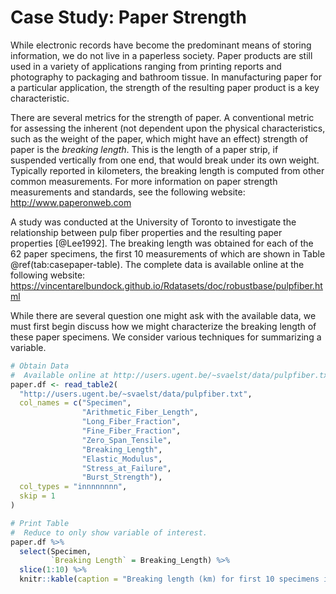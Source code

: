 # Case Study: Paper Strength {#CasePaper}

While electronic records have become the predominant means of storing information, we do not live in a paperless society.  Paper products are still used in a variety of applications ranging from printing reports and photography to packaging and bathroom tissue.  In manufacturing paper for a particular application, the strength of the resulting paper product is a key characteristic. 

There are several metrics for the strength of paper.  A conventional metric for assessing the inherent (not dependent upon the physical characteristics, such as the weight of the paper, which might have an effect) strength of paper is the _breaking length_.  This is the length of a paper strip, if suspended vertically from one end, that would break under its own weight.  Typically reported in kilometers, the breaking length is computed from other common measurements.  For more information on paper strength measurements and standards, see the following website: <http://www.paperonweb.com>

A study was conducted at the University of Toronto to investigate the relationship between pulp fiber properties and the resulting paper properties [@Lee1992].  The breaking length was obtained for each of the 62 paper specimens, the first 10 measurements of which are shown in Table \@ref(tab:casepaper-table).  The complete data is available online at the following website: <https://vincentarelbundock.github.io/Rdatasets/doc/robustbase/pulpfiber.html>

While there are several question one might ask with the available data, we must first begin discuss how we might characterize the breaking length of these paper specimens.  We consider various techniques for summarizing a variable.

```r
# Obtain Data
#  Available online at http://users.ugent.be/~svaelst/data/pulpfiber.txt.
paper.df <- read_table2(
  "http://users.ugent.be/~svaelst/data/pulpfiber.txt",
  col_names = c("Specimen",
                "Arithmetic_Fiber_Length",
                "Long_Fiber_Fraction",
                "Fine_Fiber_Fraction",
                "Zero_Span_Tensile",
                "Breaking_Length",
                "Elastic_Modulus",
                "Stress_at_Failure",
                "Burst_Strength"),
  col_types = "innnnnnnn",
  skip = 1
)
```

```r
# Print Table
#  Reduce to only show variable of interest.
paper.df %>%
  select(Specimen,
         `Breaking Length` = Breaking_Length) %>%
  slice(1:10) %>%
  knitr::kable(caption = "Breaking length (km) for first 10 specimens in the Paper Strength study.")
```
